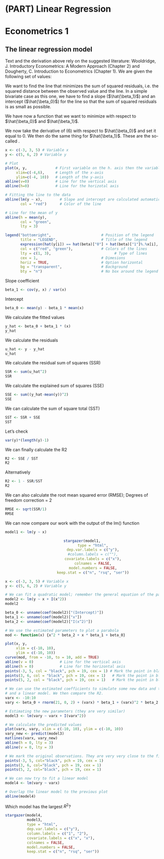 # (PART) Linear Regression {-}

# Econometrics 1 {#chapter7}

## The linear regression model

Text and the derivation above rely on the suggested literature: Wooldridge, J. Introductory Econometrics: A Modern Approach (Chapter 2) and Dougherty, C. Introduction to Econometrics (Chapter 1). We are given the following set of values:

\begin{center}
	\begin{tabular}{ l c r }
	\hline
	\textbf{Obs.} & \textbf{y} & \textbf{x} \\
	\hline
	\textit{1}    & 5 & -3    \\
	\textit{2}    & 6 & 3    \\
	\textit{3}    & 2 & 5    \\
	\hline
\end{tabular}
\end{center}

We want to find the line that minimizes the sum of squared residuals, i.e. the squared distance between the observed value and the line. In a simple bivariate case as this one, we have to find a slope ($\hat{\beta_1}$) and an intercept ($\hat{\beta_0}$) for the line so that the sum of squared residuals is as small as possible.

\begin{align}
y_i & = \hat{y_i} + \hat{u_i} \\
\hat{y_i} & = \hat{\beta_0} + \hat{\beta_1}x_i \\
y_i & = \hat{\beta_0} + \hat{\beta_1}x_i + \hat{u_i} \\
\hat{u_i} & = y_i - \hat{y_i} \\
\hat{u_i} & = y_i - (\hat{\beta_0} + \hat{\beta_1}x_i)
\end{align}

We have now a function that we want to minimize with respect to $\hat{\beta_0}$ and $\hat{\beta_1}$\footnote{The upper bound of the summation operator is equal to 3. This is because there are three observations in this exercise. Formulas can be generalized to the case of N observations}.

\begin{align}
f(\hat{\beta_0}, \hat{\beta_1}) = \sum_{n=1}^{3} \hat{u_i}^2 = \sum_{n=1}^{3} (y_i - \hat{y_i})^2 = \sum_{n=1}^{3} (y_i - (\hat{\beta_0} + \hat{\beta_1}x_i))^2 = \sum_{n=1}^{3} (y_i - \hat{\beta_0} - \hat{\beta_1}x_i)^2
\end{align}

We now take the derivative of (6) with respect to $\hat{\beta_0}$ and set it equal to 0. We then do the same thing for $\hat{\beta_1}$. These are the so-called \textit{first-order conditions}.

\begin{align}
\dfrac{\partial f(\hat{\beta_0}, \hat{\beta_1})}{\partial \hat{\beta_0}} & = -2\sum_{n=1}^{3} (y_i - \hat{\beta_0} - \hat{\beta_1}x_i) = 0 \\
\dfrac{\partial f(\hat{\beta_0}, \hat{\beta_1})}{\partial \hat{\beta_1}} & = -2\sum_{n=1}^{3} x_i (y_i - \hat{\beta_0} - \hat{\beta_1}x_i) = 0
\end{align}

```r
x <- c(-3, 3, 5) # Variable x
y <- c(5, 6, 2) # Variable y

# Plot
plot(x, y,             # First variable on the h. axis then the variable on the v. axis
     xlim=c(-4,6),     # Length of the x-axis
     ylim=c(-4, 10))   # Length of the y-axis
abline(v=0)            # Line for the vertical axis
abline(h=0)            # Line for the horizotal axis

# Fitting the line to the data
abline(lm(y ~ x),        # Slope and intercept are calculated automatically using the lm() function
       col = "red")      # Color of the line

# Line for the mean of y
abline(h = mean(y),
       col = "green",
       lty = 3)

legend("bottomright",                       # Position of the legend
       title = "LEGEND",                    # Title of the legend
       expression(hat(y[i]) == hat(beta)["0"] + hat(beta)["1"]%.%x[i], bar(y)),          # Names of the variables
       col = c("red", "green"),             # Colors of the lines
       lty = c(1, 3),                             # Type of lines
       cex = 1,                             # Dimesions
       horiz = TRUE,                        # Option horizontal
       bg = "transparent",                  # Background
       bty = "n")                           # No box around the legend
```

Slope coefficient

```r
beta_1 <- cov(y, x) / var(x)
```

Intercept

```r
beta_0 <- mean(y) - beta_1 * mean(x)
```

We calculate the fitted values

```r
y_hat <- beta_0 + beta_1 * (x)
y_hat

```

We calculate the residuals

```r
u_hat <- y - y_hat
u_hat
```

We calculate the residual sum of squares (SSR)

```r
SSR <- sum(u_hat^2)
SSR
```

We calculate the explained sum of squares (SSE)

```r
SSE <- sum((y_hat-mean(y))^2)
SSE
```

We can calculate the sum of square total (SST)

```r
SST <- SSR + SSE
SST
```

Let's check

```r
var(y)*(length(y)-1)
```

We can finally calculate the R2

```r
R2 <- SSE / SST
R2
```

Alternatively

```r
R2 <- 1 - SSR/SST
R2
```

We can also calculate the root mean squared error (RMSE); Degrees of freedom correction = 2

```r
RMSE <- sqrt(SSR/1) 
RMSE
```

We can now compare our work with the output of the lm() function

```r
model1 <- lm(y ~ x)
```

<center>
```r
stargazer(model1,
          type = "html",
          dep.var.labels = c("y"),
          #column.labels = c(""),
          covariate.labels = c("x"),
          colnames = FALSE,
          model.numbers = FALSE,
          keep.stat = c("n", "rsq", "ser"))
```
</center>

```r
x <- c(-3, 3, 5) # Variable x
y <- c(5, 6, 2) # Variable y

# We can fit a quadratic model; remember the general equation of the parabola f(x) = c + b*x + a*x^2
model2 <- lm(y ~ x + I(x^2))
model2

beta_0 <- unname(coef(model2)["(Intercept)"])
beta_1 <- unname(coef(model2)["x"])
beta_2 <- unname(coef(model2)["I(x^2)"])

# We use the estimated parameters to plot a parabola
mod <- function(x) {x^2 * beta_2 + x * beta_1 + beta_0}

plot(x, y, 
     xlim = c(-10, 10), 
     ylim = c(-10, 10))
curve(mod, from = -10, to = 10, add = TRUE)
abline(v = 0)            # Line for the vertical axis
abline(h = 0)            # Line for the horizontal axis
points(-3, 5, col = "black", pch = 19, cex = 1) # Mark the point in black
points(3, 6, col = "black", pch = 19, cex = 1)   # Mark the point in black
points(5, 2, col = "black", pch = 19, cex = 1)   # Mark the point in black

# We can use the estimated coefficients to simulate some new data and then fit a parabola again
# and a linear model. We then compare the R2. 
varx <- -10:10
vary <- beta_0 + rnorm(21, 0, 2) + (varx) * beta_1 + (varx)^2 * beta_2

# Estimating the new parameters (they are very similar)
model3 <- lm(vary ~ varx + I(varx^2))

# We calculate the predicted values
plot(varx, vary, xlim = c(-10, 10), ylim = c(-10, 10))
vary_new <- predict(model3)
matlines(varx, vary_new)
abline(h = 0, lty = 3)
abline(v = 0, lty = 3)

# We mark the original observations. They are very very close to the fitted model
points(-3, 5, col="black", pch = 19, cex = 1)
points(3, 6, col="black", pch = 19, cex = 1)
points(5, 2, col="black", pch = 19, cex = 1)

# We can now try to fit a linear model
model4 <- lm(vary ~ varx)

# Overlap the linear model to the previous plot
abline(model4)

```

Which model has the largest $R^2$?

```r
stargazer(model4,
          model3,
          type = "html",
          dep.var.labels = c("y"),
          column.labels = c("1", "2"),
          covariate.labels = c("x", "x"),
          colnames = FALSE,
          model.numbers = FALSE,
          keep.stat = c("n", "rsq", "ser"))
```
